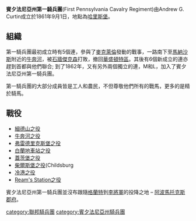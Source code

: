 '''賓夕法尼亞州第一騎兵團'''(First Pennsylvania Cavalry Regiment)由Andrew G. Curtin成立於1861年9月1日，地點為[[哈里斯堡|哈里斯堡]]。

==組織==
第一騎兵團最初成立時有5個連，參與了[[麥克萊倫|麥克萊倫]]發動的戰事，一路南下至[[馬納沙斯|馬納沙斯]]附近的[[牛奔河|牛奔河]]，被[[石牆傑克森|石牆傑克森]]打敗，撤回[[華盛頓特區|華盛頓特區]]。其後有6個新成立的連亦趕到首都與他們聯合; 到了1862年，又有另外兩個獨立的連，M和L，加入了賓夕法尼亞州第一騎兵團。

第一騎兵團的大部分成員皆是工人和農民，不但尊敬他們所有的戰馬，更多的是精於騎馬。

==戰役==
*[[細德山之役|細德山之役]]
*[[牛奔河之役|牛奔河之役]]
*[[弗雷德里克斯堡之役|弗雷德里克斯堡之役]]
*[[白蘭地車站之役|白蘭地車站之役]]
*[[蓋茨堡之役|蓋茨堡之役]]
*[[柴爾斯堡之役|柴爾斯堡之役]](Childsburg
*[[冷港之役|冷港之役]]
*[[Ream's_Station之役|Ream's Station之役]] 

賓夕法尼亞州第一騎兵團並沒布跟隨[[格蘭特|格蘭特]]到[[李將軍|李將軍]]的投降之地 – [[阿波馬托克斯郡府|阿波馬托克斯郡府]]。

[[category:聯邦騎兵團|category:聯邦騎兵團]]
[[category:賓夕法尼亞州騎兵團|category:賓夕法尼亞州騎兵團]]